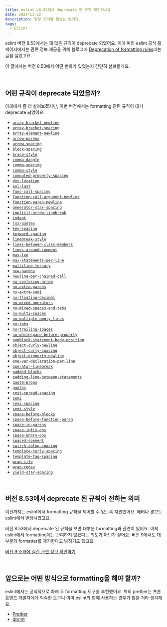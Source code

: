 ```yaml
---
title: eslint v8.53에서 deprecate 된 규칙 확인하세요
date: 2023-11-22
description: 당장 조치할 필요는 없어요.
tags:
  - ESLint
---
```


eslint 버전 8.53에서는 꽤 많은 규칙이 deprecate 되었어요. 이에 따라 eslint 공식 홈페이지에서는 관련 정보 제공을 위해 블로그에 [Deprecation of formatting rules](https://eslint.org/blog/2023/10/deprecating-formatting-rules/)라는 글을 실었고요.

이 글에서는 버전 8.53에서 어떤 변화가 있었는지 간단히 살펴볼게요.

<br />

## 어떤 규칙이 deprecate 되었을까?

아래에서 좀 더 살펴보겠지만, 이번 버전에서는 formatting 관련 규칙이 대거 deprecate 되었어요.

<ul>
  <li>
    <a href="https://eslint.org/docs/latest/rules/array-bracket-newline">
      <code>array-bracket-newline</code>
    </a>
  </li>
  <li>
    <a href="https://eslint.org/docs/latest/rules/array-bracket-spacing">
      <code>array-bracket-spacing</code>
    </a>
  </li>
  <li>
    <a href="https://eslint.org/docs/latest/rules/array-element-newline">
      <code>array-element-newline</code>
    </a>
  </li>
  <li>
    <a href="https://eslint.org/docs/latest/rules/arrow-parens">
      <code>arrow-parens</code>
    </a>
  </li>
  <li>
    <a href="https://eslint.org/docs/latest/rules/arrow-spacing">
      <code>arrow-spacing</code>
    </a>
  </li>
  <li>
    <a href="https://eslint.org/docs/latest/rules/block-spacing">
      <code>block-spacing</code>
    </a>
  </li>
  <li>
    <a href="https://eslint.org/docs/latest/rules/brace-style">
      <code>brace-style</code>
    </a>
  </li>
  <li>
    <a href="https://eslint.org/docs/latest/rules/comma-dangle">
      <code>comma-dangle</code>
    </a>
  </li>
  <li>
    <a href="https://eslint.org/docs/latest/rules/comma-spacing">
      <code>comma-spacing</code>
    </a>
  </li>
  <li>
    <a href="https://eslint.org/docs/latest/rules/comma-style">
      <code>comma-style</code>
    </a>
  </li>
  <li>
    <a href="https://eslint.org/docs/latest/rules/computed-property-spacing">
      <code>computed-property-spacing</code>
    </a>
  </li>
  <li>
    <a href="https://eslint.org/docs/latest/rules/dot-location">
      <code>dot-location</code>
    </a>
  </li>
  <li>
    <a href="https://eslint.org/docs/latest/rules/eol-last">
      <code>eol-last</code>
    </a>
  </li>
  <li>
    <a href="https://eslint.org/docs/latest/rules/func-call-spacing">
      <code>func-call-spacing</code>
    </a>
  </li>
  <li>
    <a href="https://eslint.org/docs/latest/rules/function-call-argument-newline">
      <code>function-call-argument-newline</code>
    </a>
  </li>
  <li>
    <a href="https://eslint.org/docs/latest/rules/function-paren-newline">
      <code>function-paren-newline</code>
    </a>
  </li>
  <li>
    <a href="https://eslint.org/docs/latest/rules/generator-star-spacing">
      <code>generator-star-spacing</code>
    </a>
  </li>
  <li>
    <a href="https://eslint.org/docs/latest/rules/implicit-arrow-linebreak">
      <code>implicit-arrow-linebreak</code>
    </a>
  </li>
  <li>
    <a href="https://eslint.org/docs/latest/rules/indent">
      <code>indent</code>
    </a>
  </li>
  <li>
    <a href="https://eslint.org/docs/latest/rules/jsx-quotes">
      <code>jsx-quotes</code>
    </a>
  </li>
  <li>
    <a href="https://eslint.org/docs/latest/rules/key-spacing">
      <code>key-spacing</code>
    </a>
  </li>
  <li>
    <a href="https://eslint.org/docs/latest/rules/keyword-spacing">
      <code>keyword-spacing</code>
    </a>
  </li>
  <li>
    <a href="https://eslint.org/docs/latest/rules/linebreak-style">
      <code>linebreak-style</code>
    </a>
  </li>
  <li>
    <a href="https://eslint.org/docs/latest/rules/lines-between-class-members">
      <code>lines-between-class-members</code>
    </a>
  </li>
  <li>
    <a href="https://eslint.org/docs/latest/rules/lines-around-comment">
      <code>lines-around-comment</code>
    </a>
  </li>
  <li>
    <a href="https://eslint.org/docs/latest/rules/max-len">
      <code>max-len</code>
    </a>
  </li>
  <li>
    <a href="https://eslint.org/docs/latest/rules/max-statements-per-line">
      <code>max-statements-per-line</code>
    </a>
  </li>
  <li>
    <a href="https://eslint.org/docs/latest/rules/multiline-ternary">
      <code>multiline-ternary</code>
    </a>
  </li>
  <li>
    <a href="https://eslint.org/docs/latest/rules/new-parens">
      <code>new-parens</code>
    </a>
  </li>
  <li>
    <a href="https://eslint.org/docs/latest/rules/newline-per-chained-call">
      <code>newline-per-chained-call</code>
    </a>
  </li>
  <li>
    <a href="https://eslint.org/docs/latest/rules/no-confusing-arrow">
      <code>no-confusing-arrow</code>
    </a>
  </li>
  <li>
    <a href="https://eslint.org/docs/latest/rules/no-extra-parens">
      <code>no-extra-parens</code>
    </a>
  </li>
  <li>
    <a href="https://eslint.org/docs/latest/rules/no-extra-semi">
      <code>no-extra-semi</code>
    </a>
  </li>
  <li>
    <a href="https://eslint.org/docs/latest/rules/no-floating-decimal">
      <code>no-floating-decimal</code>
    </a>
  </li>
  <li>
    <a href="https://eslint.org/docs/latest/rules/no-mixed-operators">
      <code>no-mixed-operators</code>
    </a>
  </li>
  <li>
    <a href="https://eslint.org/docs/latest/rules/no-mixed-spaces-and-tabs">
      <code>no-mixed-spaces-and-tabs</code>
    </a>
  </li>
  <li>
    <a href="https://eslint.org/docs/latest/rules/no-multi-spaces">
      <code>no-multi-spaces</code>
    </a>
  </li>
  <li>
    <a href="https://eslint.org/docs/latest/rules/no-multiple-empty-lines">
      <code>no-multiple-empty-lines</code>
    </a>
  </li>
  <li>
    <a href="https://eslint.org/docs/latest/rules/no-tabs">
      <code>no-tabs</code>
    </a>
  </li>
  <li>
    <a href="https://eslint.org/docs/latest/rules/no-trailing-spaces">
      <code>no-trailing-spaces</code>
    </a>
  </li>
  <li>
    <a href="https://eslint.org/docs/latest/rules/no-whitespace-before-property">
      <code>no-whitespace-before-property</code>
    </a>
  </li>
  <li>
    <a href="https://eslint.org/docs/latest/rules/nonblock-statement-body-position">
      <code>nonblock-statement-body-position</code>
    </a>
  </li>
  <li>
    <a href="https://eslint.org/docs/latest/rules/object-curly-newline">
      <code>object-curly-newline</code>
    </a>
  </li>
  <li>
    <a href="https://eslint.org/docs/latest/rules/object-curly-spacing">
      <code>object-curly-spacing</code>
    </a>
  </li>
  <li>
    <a href="https://eslint.org/docs/latest/rules/object-property-newline">
      <code>object-property-newline</code>
    </a>
  </li>
  <li>
    <a href="https://eslint.org/docs/latest/rules/one-var-declaration-per-line">
      <code>one-var-declaration-per-line</code>
    </a>
  </li>
  <li>
    <a href="https://eslint.org/docs/latest/rules/operator-linebreak">
      <code>operator-linebreak</code>
    </a>
  </li>
  <li>
    <a href="https://eslint.org/docs/latest/rules/padded-blocks">
      <code>padded-blocks</code>
    </a>
  </li>
  <li>
    <a href="https://eslint.org/docs/latest/rules/padding-line-between-statements">
      <code>padding-line-between-statements</code>
    </a>
  </li>
  <li>
    <a href="https://eslint.org/docs/latest/rules/quote-props">
      <code>quote-props</code>
    </a>
  </li>
  <li>
    <a href="https://eslint.org/docs/latest/rules/quotes">
      <code>quotes</code>
    </a>
  </li>
  <li>
    <a href="https://eslint.org/docs/latest/rules/rest-spread-spacing">
      <code>rest-spread-spacing</code>
    </a>
  </li>
  <li>
    <a href="https://eslint.org/docs/latest/rules/semi">
      <code>semi</code>
    </a>
  </li>
  <li>
    <a href="https://eslint.org/docs/latest/rules/semi-spacing">
      <code>semi-spacing</code>
    </a>
  </li>
  <li>
    <a href="https://eslint.org/docs/latest/rules/semi-style">
      <code>semi-style</code>
    </a>
  </li>
  <li>
    <a href="https://eslint.org/docs/latest/rules/space-before-blocks">
      <code>space-before-blocks</code>
    </a>
  </li>
  <li>
    <a href="https://eslint.org/docs/latest/rules/space-before-function-paren">
      <code>space-before-function-paren</code>
    </a>
  </li>
  <li>
    <a href="https://eslint.org/docs/latest/rules/space-in-parens">
      <code>space-in-parens</code>
    </a>
  </li>
  <li>
    <a href="https://eslint.org/docs/latest/rules/space-infix-ops">
      <code>space-infix-ops</code>
    </a>
  </li>
  <li>
    <a href="https://eslint.org/docs/latest/rules/space-unary-ops">
      <code>space-unary-ops</code>
    </a>
  </li>
  <li>
    <a href="https://eslint.org/docs/latest/rules/spaced-comment">
      <code>spaced-comment</code>
    </a>
  </li>
  <li>
    <a href="https://eslint.org/docs/latest/rules/switch-colon-spacing">
      <code>switch-colon-spacing</code>
    </a>
  </li>
  <li>
    <a href="https://eslint.org/docs/latest/rules/template-curly-spacing">
      <code>template-curly-spacing</code>
    </a>
  </li>
  <li>
    <a href="https://eslint.org/docs/latest/rules/template-tag-spacing">
      <code>template-tag-spacing</code>
    </a>
  </li>
  <li>
    <a href="https://eslint.org/docs/latest/rules/wrap-iife">
      <code>wrap-iife</code>
    </a>
  </li>
  <li>
    <a href="https://eslint.org/docs/latest/rules/wrap-regex">
      <code>wrap-regex</code>
    </a>
  </li>
  <li>
    <a href="https://eslint.org/docs/latest/rules/yield-star-spacing">
      <code>yield-star-spacing</code>
    </a>
  </li>
</ul>

<br />

## 버전 8.53에서 deprecate 된 규칙이 전하는 의미

이전까지는 eslint에서 formatting 규칙을 제어할 수 있도록 지원했어요. 에러나 경고도 eslint에서 발생시켰고요.

버전 8.53에서 deprecate 된 규칙을 보면 대부분 formatting과 관련이 있어요. 이제 eslint에서 formatting에는 관여하지 않겠다는 의도가 아닌가 싶어요. 버전 9에서도 대부분의 formatter를 제거한다고 밝히기도 했고요.

[버전 9 소개에 실린 관련 정보 확인하기](https://eslint.org/blog/2023/11/whats-coming-in-eslint-9.0.0/#removing-all-formatters-except-stylish%2C-html%2C-json%2C-and-json-with-meta)

<br />

## 앞으로는 어떤 방식으로 formatting을 해야 할까?

eslint에서는 공식적으로 아래 두 formatting 도구를 추천했어요. 특히 prettier는 프론트엔드 개발자에게 익숙한 도구니 이미 eslint와 함께 사용하는 경우가 많을 거라 생각해요.

- [Prettier](https://prettier.io)
- [dprint](https://dprint.dev)
